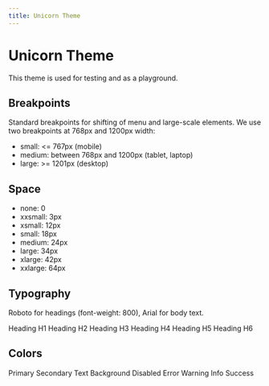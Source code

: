 ```yaml
---
title: Unicorn Theme
---
```



# Unicorn Theme

This theme is used for testing and as a playground.

## Breakpoints

Standard breakpoints for shifting of menu and large-scale elements. We use two breakpoints at 768px and 1200px width:

- small: <= 767px (mobile)
- medium: between 768px and 1200px (tablet, laptop)
- large: >= 1201px (desktop)

## Space

- none: 0
- xxsmall: 3px
- xsmall: 12px
- small: 18px
- medium: 24px
- large: 34px
- xlarge: 42px
- xxlarge: 64px

## Typography

Roboto for headings (font-weight: 800),
Arial for body text.

<Stack space={24}>
  <Text as="h1" variant="h1">
    Heading H1
  </Text>
  <Text as="h2" variant="h2">
    Heading H2
  </Text>
  <Text as="h3" variant="h3">
    Heading H3
  </Text>
  <Text as="h4" variant="h4">
    Heading H4
  </Text>
  <Text as="h5" variant="h5">
    Heading H5
  </Text>
  <Text as="h6" variant="h6">
    Heading H6
  </Text>
</Stack>

## Colors

<Tiles itemMinWidth="500px">
  <Box bg="#673ab7" p="xsmall">
    <Text color="white">Primary</Text>
  </Box>
  <Box bg="#9575cd" p="xsmall">
    <Text color="white">Secondary</Text>
  </Box>
  <Box bg="#0f0f0f" p="xsmall">
    <Text color="white">Text</Text>
  </Box>
  <Box bg="#ffffff" p="xsmall">
    <Text color="text">Background</Text>
  </Box>
  <Box bg="#e9e7eb" p="xsmall">
    <Text color="text">Disabled</Text>
  </Box>
  <Box bg="#ffb2b1" p="xsmall">
    <Text color="text">Error</Text>
  </Box>
  <Box bg="#fff3ad" p="xsmall">
    <Text color="text">Warning</Text>
  </Box>
  <Box bg="#a2edff" p="xsmall">
    <Text color="text">Info</Text>
  </Box>
  <Box bg="#bcffbc" p="xsmall">
    <Text color="text">Success</Text>
  </Box>
</Tiles>
